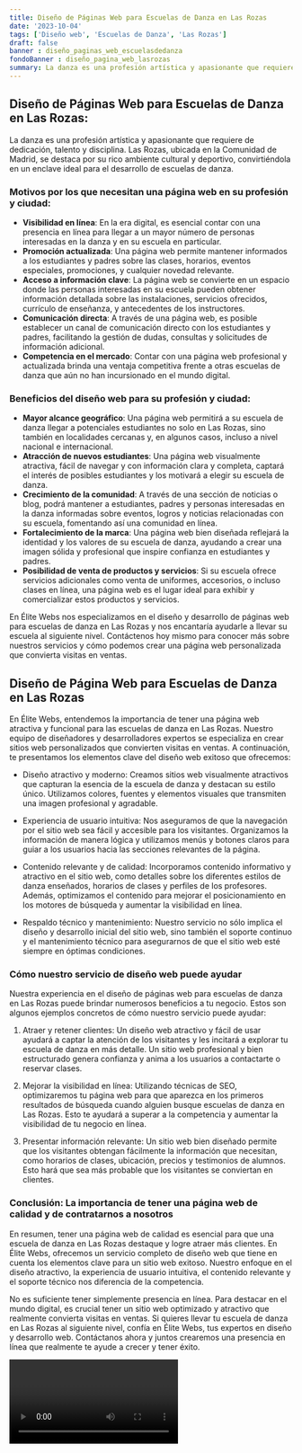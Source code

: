 ```yaml
---
title: Diseño de Páginas Web para Escuelas de Danza en Las Rozas
date: '2023-10-04'
tags: ['Diseño web', 'Escuelas de Danza', 'Las Rozas']
draft: false
banner : diseño_paginas_web_escuelasdedanza
fondoBanner : diseño_pagina_web_lasrozas
summary: La danza es una profesión artística y apasionante que requiere de dedicación, talento y disciplina. Las Rozas, ubicada en la Comunidad de Madrid, se destaca por su rico ambiente cultural y deportivo, convirtiéndola en un enclave ideal para el desarrollo de escuelas de danza.
---
```


## Diseño de Páginas Web para Escuelas de Danza en Las Rozas:

La danza es una profesión artística y apasionante que requiere de dedicación, talento y disciplina. Las Rozas, ubicada en la Comunidad de Madrid, se destaca por su rico ambiente cultural y deportivo, convirtiéndola en un enclave ideal para el desarrollo de escuelas de danza.

### Motivos por los que necesitan una página web en su profesión y ciudad:

- **Visibilidad en línea**: En la era digital, es esencial contar con una presencia en línea para llegar a un mayor número de personas interesadas en la danza y en su escuela en particular.
- **Promoción actualizada**: Una página web permite mantener informados a los estudiantes y padres sobre las clases, horarios, eventos especiales, promociones, y cualquier novedad relevante.
- **Acceso a información clave**: La página web se convierte en un espacio donde las personas interesadas en su escuela pueden obtener información detallada sobre las instalaciones, servicios ofrecidos, currículo de enseñanza, y antecedentes de los instructores.
- **Comunicación directa**: A través de una página web, es posible establecer un canal de comunicación directo con los estudiantes y padres, facilitando la gestión de dudas, consultas y solicitudes de información adicional.
- **Competencia en el mercado**: Contar con una página web profesional y actualizada brinda una ventaja competitiva frente a otras escuelas de danza que aún no han incursionado en el mundo digital.

### Beneficios del diseño web para su profesión y ciudad:

- **Mayor alcance geográfico**: Una página web permitirá a su escuela de danza llegar a potenciales estudiantes no solo en Las Rozas, sino también en localidades cercanas y, en algunos casos, incluso a nivel nacional e internacional.
- **Atracción de nuevos estudiantes**: Una página web visualmente atractiva, fácil de navegar y con información clara y completa, captará el interés de posibles estudiantes y los motivará a elegir su escuela de danza.
- **Crecimiento de la comunidad**: A través de una sección de noticias o blog, podrá mantener a estudiantes, padres y personas interesadas en la danza informadas sobre eventos, logros y noticias relacionadas con su escuela, fomentando así una comunidad en línea.
- **Fortalecimiento de la marca**: Una página web bien diseñada reflejará la identidad y los valores de su escuela de danza, ayudando a crear una imagen sólida y profesional que inspire confianza en estudiantes y padres.
- **Posibilidad de venta de productos y servicios**: Si su escuela ofrece servicios adicionales como venta de uniformes, accesorios, o incluso clases en línea, una página web es el lugar ideal para exhibir y comercializar estos productos y servicios.

En Élite Webs nos especializamos en el diseño y desarrollo de páginas web para escuelas de danza en Las Rozas y nos encantaría ayudarle a llevar su escuela al siguiente nivel. Contáctenos hoy mismo para conocer más sobre nuestros servicios y cómo podemos crear una página web personalizada que convierta visitas en ventas.

<GifSeo />

<Cta />

## Diseño de Página Web para Escuelas de Danza en Las Rozas

En Élite Webs, entendemos la importancia de tener una página web atractiva y funcional para las escuelas de danza en Las Rozas. Nuestro equipo de diseñadores y desarrolladores expertos se especializa en crear sitios web personalizados que convierten visitas en ventas. A continuación, te presentamos los elementos clave del diseño web exitoso que ofrecemos:

- Diseño atractivo y moderno: Creamos sitios web visualmente atractivos que capturan la esencia de la escuela de danza y destacan su estilo único. Utilizamos colores, fuentes y elementos visuales que transmiten una imagen profesional y agradable.

- Experiencia de usuario intuitiva: Nos aseguramos de que la navegación por el sitio web sea fácil y accesible para los visitantes. Organizamos la información de manera lógica y utilizamos menús y botones claros para guiar a los usuarios hacia las secciones relevantes de la página.

- Contenido relevante y de calidad: Incorporamos contenido informativo y atractivo en el sitio web, como detalles sobre los diferentes estilos de danza enseñados, horarios de clases y perfiles de los profesores. Además, optimizamos el contenido para mejorar el posicionamiento en los motores de búsqueda y aumentar la visibilidad en línea.

- Respaldo técnico y mantenimiento: Nuestro servicio no sólo implica el diseño y desarrollo inicial del sitio web, sino también el soporte continuo y el mantenimiento técnico para asegurarnos de que el sitio web esté siempre en óptimas condiciones.

### Cómo nuestro servicio de diseño web puede ayudar

Nuestra experiencia en el diseño de páginas web para escuelas de danza en Las Rozas puede brindar numerosos beneficios a tu negocio. Estos son algunos ejemplos concretos de cómo nuestro servicio puede ayudar:

1. Atraer y retener clientes: Un diseño web atractivo y fácil de usar ayudará a captar la atención de los visitantes y les incitará a explorar tu escuela de danza en más detalle. Un sitio web profesional y bien estructurado genera confianza y anima a los usuarios a contactarte o reservar clases.

2. Mejorar la visibilidad en línea: Utilizando técnicas de SEO, optimizaremos tu página web para que aparezca en los primeros resultados de búsqueda cuando alguien busque escuelas de danza en Las Rozas. Esto te ayudará a superar a la competencia y aumentar la visibilidad de tu negocio en línea.

3. Presentar información relevante: Un sitio web bien diseñado permite que los visitantes obtengan fácilmente la información que necesitan, como horarios de clases, ubicación, precios y testimonios de alumnos. Esto hará que sea más probable que los visitantes se conviertan en clientes.

### Conclusión: La importancia de tener una página web de calidad y de contratarnos a nosotros

En resumen, tener una página web de calidad es esencial para que una escuela de danza en Las Rozas destaque y logre atraer más clientes. En Élite Webs, ofrecemos un servicio completo de diseño web que tiene en cuenta los elementos clave para un sitio web exitoso. Nuestro enfoque en el diseño atractivo, la experiencia de usuario intuitiva, el contenido relevante y el soporte técnico nos diferencia de la competencia.

No es suficiente tener simplemente presencia en línea. Para destacar en el mundo digital, es crucial tener un sitio web optimizado y atractivo que realmente convierta visitas en ventas. Si quieres llevar tu escuela de danza en Las Rozas al siguiente nivel, confía en Élite Webs, tus expertos en diseño y desarrollo web. Contáctanos ahora y juntos crearemos una presencia en línea que realmente te ayude a crecer y tener éxito.

<Video />

<CtaBot job='Escuelas de Danza' city='Las Rozas'/>

<Gmaps query='Las Rozas+españa+maps' />